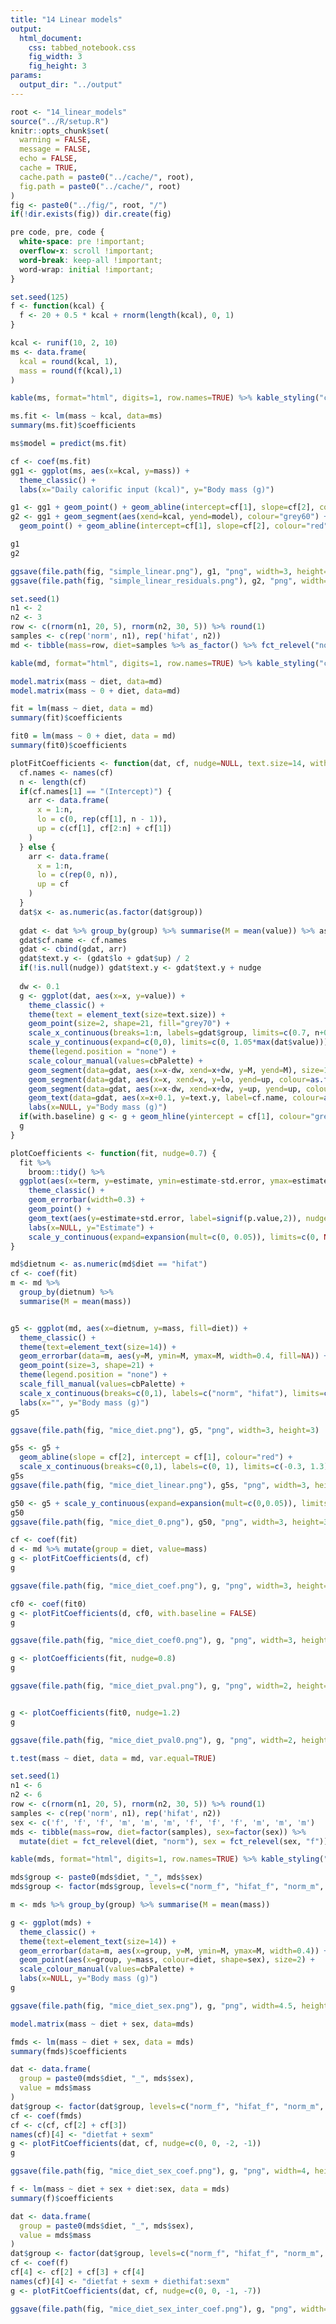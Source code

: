 ```yaml
---
title: "14 Linear models"
output:
  html_document:
    css: tabbed_notebook.css
    fig_width: 3
    fig_height: 3
params: 
  output_dir: "../output"
---
```


```r
root <- "14_linear_models"
source("../R/setup.R")
knitr::opts_chunk$set(
  warning = FALSE,
  message = FALSE,
  echo = FALSE,
  cache = TRUE,
  cache.path = paste0("../cache/", root),
  fig.path = paste0("../cache/", root)
)
fig <- paste0("../fig/", root, "/")
if(!dir.exists(fig)) dir.create(fig)
```

```css
pre code, pre, code {
  white-space: pre !important;
  overflow-x: scroll !important;
  word-break: keep-all !important;
  word-wrap: initial !important;
}
```



```r
set.seed(125)
f <- function(kcal) {
  f <- 20 + 0.5 * kcal + rnorm(length(kcal), 0, 1)
}

kcal <- runif(10, 2, 10)
ms <- data.frame(
  kcal = round(kcal, 1),
  mass = round(f(kcal),1)
)
```

```r
kable(ms, format="html", digits=1, row.names=TRUE) %>% kable_styling("condensed", full_width = FALSE, position="left")
```



```r
ms.fit <- lm(mass ~ kcal, data=ms)
summary(ms.fit)$coefficients

ms$model = predict(ms.fit)
```



```r
cf <- coef(ms.fit)
gg1 <- ggplot(ms, aes(x=kcal, y=mass)) +
  theme_classic() +
  labs(x="Daily calorific input (kcal)", y="Body mass (g)")

g1 <- gg1 + geom_point() + geom_abline(intercept=cf[1], slope=cf[2], colour="red") 
g2 <- gg1 + geom_segment(aes(xend=kcal, yend=model), colour="grey60") +
  geom_point() + geom_abline(intercept=cf[1], slope=cf[2], colour="red") 

g1
g2

ggsave(file.path(fig, "simple_linear.png"), g1, "png", width=3, height=3)
ggsave(file.path(fig, "simple_linear_residuals.png"), g2, "png", width=3, height=3)
```


```r
set.seed(1)
n1 <- 2
n2 <- 3
row <- c(rnorm(n1, 20, 5), rnorm(n2, 30, 5)) %>% round(1)
samples <- c(rep('norm', n1), rep('hifat', n2))
md <- tibble(mass=row, diet=samples %>% as_factor() %>% fct_relevel("norm"))
```


```r
kable(md, format="html", digits=1, row.names=TRUE) %>% kable_styling("condensed", full_width = FALSE, position="left")
```

```r
model.matrix(mass ~ diet, data=md)
model.matrix(mass ~ 0 + diet, data=md)
```



```r
fit = lm(mass ~ diet, data = md)
summary(fit)$coefficients

fit0 = lm(mass ~ 0 + diet, data = md)
summary(fit0)$coefficients
```


```r
plotFitCoefficients <- function(dat, cf, nudge=NULL, text.size=14, with.baseline=TRUE) {
  cf.names <- names(cf)
  n <- length(cf)
  if(cf.names[1] == "(Intercept)") {
    arr <- data.frame(
      x = 1:n,
      lo = c(0, rep(cf[1], n - 1)),
      up = c(cf[1], cf[2:n] + cf[1])
    )
  } else {
    arr <- data.frame(
      x = 1:n,
      lo = c(rep(0, n)),
      up = cf
    )
  }
  dat$x <- as.numeric(as.factor(dat$group))
  
  gdat <- dat %>% group_by(group) %>% summarise(M = mean(value)) %>% as.data.frame
  gdat$cf.name <- cf.names
  gdat <- cbind(gdat, arr)
  gdat$text.y <- (gdat$lo + gdat$up) / 2
  if(!is.null(nudge)) gdat$text.y <- gdat$text.y + nudge
  
  dw <- 0.1
  g <- ggplot(dat, aes(x=x, y=value)) +
    theme_classic() +
    theme(text = element_text(size=text.size)) +
    geom_point(size=2, shape=21, fill="grey70") +
    scale_x_continuous(breaks=1:n, labels=gdat$group, limits=c(0.7, n+0.3)) +
    scale_y_continuous(expand=c(0,0), limits=c(0, 1.05*max(dat$value))) +
    theme(legend.position = "none") +
    scale_colour_manual(values=cbPalette) +
    geom_segment(data=gdat, aes(x=x-dw, xend=x+dw, y=M, yend=M), size=1) +
    geom_segment(data=gdat, aes(x=x, xend=x, y=lo, yend=up, colour=as.factor(x))) +
    geom_segment(data=gdat, aes(x=x-dw, xend=x+dw, y=up, yend=up, colour=as.factor(x))) +
    geom_text(data=gdat, aes(x=x+0.1, y=text.y, label=cf.name, colour=as.factor(x)), angle=90) +
    labs(x=NULL, y="Body mass (g)")
  if(with.baseline) g <- g + geom_hline(yintercept = cf[1], colour="grey50", linetype="dotted")
  g
}

plotCoefficients <- function(fit, nudge=0.7) {
  fit %>% 
    broom::tidy() %>% 
  ggplot(aes(x=term, y=estimate, ymin=estimate-std.error, ymax=estimate+std.error)) +
    theme_classic() +
    geom_errorbar(width=0.3) +
    geom_point() +
    geom_text(aes(y=estimate+std.error, label=signif(p.value,2)), nudge_y = nudge, size=3) +
    labs(x=NULL, y="Estimate") +
    scale_y_continuous(expand=expansion(mult=c(0, 0.05)), limits=c(0, NA))
}
```

```r
md$dietnum <- as.numeric(md$diet == "hifat")
cf <- coef(fit)
m <- md %>% 
  group_by(dietnum) %>% 
  summarise(M = mean(mass))


g5 <- ggplot(md, aes(x=dietnum, y=mass, fill=diet)) +
  theme_classic() +
  theme(text=element_text(size=14)) +
  geom_errorbar(data=m, aes(y=M, ymin=M, ymax=M, width=0.4, fill=NA)) +
  geom_point(size=3, shape=21) +
  theme(legend.position = "none") +
  scale_fill_manual(values=cbPalette) +
  scale_x_continuous(breaks=c(0,1), labels=c("norm", "hifat"), limits=c(-0.3, 1.3)) +
  labs(x="", y="Body mass (g)")
g5

ggsave(file.path(fig, "mice_diet.png"), g5, "png", width=3, height=3)

g5s <- g5 +
  geom_abline(slope = cf[2], intercept = cf[1], colour="red") +
  scale_x_continuous(breaks=c(0,1), labels=c(0, 1), limits=c(-0.3, 1.3))
g5s
ggsave(file.path(fig, "mice_diet_linear.png"), g5s, "png", width=3, height=3)

g50 <- g5 + scale_y_continuous(expand=expansion(mult=c(0,0.05)), limits=c(0,NA))
g50
ggsave(file.path(fig, "mice_diet_0.png"), g50, "png", width=3, height=3)

```

```r
cf <- coef(fit)
d <- md %>% mutate(group = diet, value=mass) 
g <- plotFitCoefficients(d, cf)
g

ggsave(file.path(fig, "mice_diet_coef.png"), g, "png", width=3, height=3)

cf0 <- coef(fit0)
g <- plotFitCoefficients(d, cf0, with.baseline = FALSE)
g

ggsave(file.path(fig, "mice_diet_coef0.png"), g, "png", width=3, height=3)

```


```r
g <- plotCoefficients(fit, nudge=0.8)
g

ggsave(file.path(fig, "mice_diet_pval.png"), g, "png", width=2, height=2.5)


g <- plotCoefficients(fit0, nudge=1.2)
g

ggsave(file.path(fig, "mice_diet_pval0.png"), g, "png", width=2, height=2.5) 

```

```r
t.test(mass ~ diet, data = md, var.equal=TRUE)
```


```r
set.seed(1)
n1 <- 6
n2 <- 6
row <- c(rnorm(n1, 20, 5), rnorm(n2, 30, 5)) %>% round(1)
samples <- c(rep('norm', n1), rep('hifat', n2))
sex <- c('f', 'f', 'f', 'm', 'm', 'm', 'f', 'f', 'f', 'm', 'm', 'm')
mds <- tibble(mass=row, diet=factor(samples), sex=factor(sex)) %>% 
  mutate(diet = fct_relevel(diet, "norm"), sex = fct_relevel(sex, "f"))

kable(mds, format="html", digits=1, row.names=TRUE) %>% kable_styling("condensed", full_width = FALSE, position="left")
```


```r
mds$group <- paste0(mds$diet, "_", mds$sex)
mds$group <- factor(mds$group, levels=c("norm_f", "hifat_f", "norm_m", "hifat_m"))

m <- mds %>% group_by(group) %>% summarise(M = mean(mass))

g <- ggplot(mds) +
  theme_classic() +
  theme(text=element_text(size=14)) +
  geom_errorbar(data=m, aes(x=group, y=M, ymin=M, ymax=M, width=0.4)) +
  geom_point(aes(x=group, y=mass, colour=diet, shape=sex), size=2) +
  scale_colour_manual(values=cbPalette) +
  labs(x=NULL, y="Body mass (g)")
g

ggsave(file.path(fig, "mice_diet_sex.png"), g, "png", width=4.5, height=3)
```

```r
model.matrix(mass ~ diet + sex, data=mds)
```

```r
fmds <- lm(mass ~ diet + sex, data = mds)
summary(fmds)$coefficients
```



```r
dat <- data.frame(
  group = paste0(mds$diet, "_", mds$sex),
  value = mds$mass
)
dat$group <- factor(dat$group, levels=c("norm_f", "hifat_f", "norm_m", "hifat_m"))
cf <- coef(fmds)
cf <- c(cf, cf[2] + cf[3])
names(cf)[4] <- "dietfat + sexm"
g <- plotFitCoefficients(dat, cf, nudge=c(0, 0, -2, -1)) 
g

ggsave(file.path(fig, "mice_diet_sex_coef.png"), g, "png", width=4, height=3)

```



```r
f <- lm(mass ~ diet + sex + diet:sex, data = mds)
summary(f)$coefficients
```




```r
dat <- data.frame(
  group = paste0(mds$diet, "_", mds$sex),
  value = mds$mass
)
dat$group <- factor(dat$group, levels=c("norm_f", "hifat_f", "norm_m", "hifat_m"))
cf <- coef(f)
cf[4] <- cf[2] + cf[3] + cf[4]
names(cf)[4] <- "dietfat + sexm + diethifat:sexm"
g <- plotFitCoefficients(dat, cf, nudge=c(0, 0, -1, -7)) 

ggsave(file.path(fig, "mice_diet_sex_inter_coef.png"), g, "png", width=4, height=3)
```
